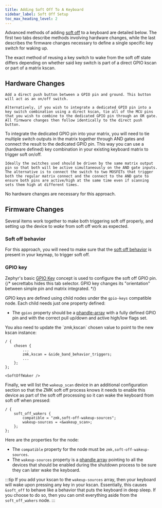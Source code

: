 ```yaml
---
title: Adding Soft Off To A Keyboard
sidebar_label: Soft Off Setup
toc_max_heading_level: 2
---
```




Advanced methods of adding [soft off](../../features/low-power-states.md#soft-off) to a keyboard are detailed below. The first two tabs describe methods involving hardware changes, while the last describes the firmware changes necessary to define a single specific key switch for waking up.

<Tabs groupId="advanced-methods" defaultValue="direct">
  <TabItem value="direct" label="Direct Pin"></TabItem>
  <TabItem value="matrix" label="Matrix Integrated Pin"></TabItem>
  <TabItem value="wakeup" label="Wakeup-only Key Switch">
    The exact method of reusing a key switch to wake from the soft off state
    differs depending on whether said key switch is part of a direct GPIO kscan
    or part of a matrix kscan.
    <Tabs groupId="kscan-type" defaultValue="mkscan">
      <TabItem value="dkscan" label="Direct GPIO kscan"></TabItem>
      <TabItem value="mkscan" label="Matrix kscan"></TabItem>
    </Tabs>
  </TabItem>
</Tabs>

## Hardware Changes

<Tabs groupId="advanced-methods" defaultValue="direct" className="secrettabs">
  <TabItem value="direct" label="Direct Pin">

    Add a direct push button between a GPIO pin and ground. This button will act as an on/off switch.

    Alternatively, if you wish to integrate a dedicated GPIO pin into a key switch combination using a direct kscan, tie all of the MCU pins that you wish to combine to the dedicated GPIO pin through an OR gate. All firmware changes then follow identically to the direct push button.

  </TabItem>
  <TabItem value="matrix" label="Matrix Integrated Pin">
    To integrate the dedicated GPIO pin into your matrix, you will need to tie multiple switch outputs in the matrix together through AND gates and connect the result to the dedicated GPIO pin. This way you can use a (hardware defined) key combination in your existing keyboard matrix to trigger soft on/off.

    Ideally the switches used should be driven by the same matrix output pin so that both will be active simultaneously on the AND gate inputs. The alternative is to connect the switch to two MOSFETs that trigger both the regular matrix connect and the connect to the AND gate to ensure both pins are active/high at the same time even if scanning sets them high at different times.

  </TabItem>
  <TabItem value="wakeup" label="Wakeup-only Key Switch">
    No hardware changes are necessary for this approach.
  </TabItem>
</Tabs>

## Firmware Changes

Several items work together to make both triggering soft off properly, and setting up the device to _wake_ from soft off work as expected.

<Tabs groupId="advanced-methods" defaultValue="direct" className="secrettabs">
  <TabItem value="direct" label="Direct Pin">
    <SoftOffBehavior />
  </TabItem>
  <TabItem value="matrix" label="Matrix Integrated Pin">
    <SoftOffBehavior />
  </TabItem>
  <TabItem value="wakeup" label="Wakeup-only Key Switch">

### Soft off behavior

For this approach, you will need to make sure that the [soft off behavior](../../keymaps/behaviors/soft-off.md) is present in your keymap, to trigger soft off.

  </TabItem>
</Tabs>

### GPIO key

Zephyr's basic [GPIO Key](https://docs.zephyrproject.org/3.5.0/build/dts/api/bindings/input/gpio-keys.html) concept is used to configure the soft off GPIO pin.
{/* secrettabs hides this tab selector. GPIO key changes its "orientation" between simple pin and matrix integrated. */}

<Tabs groupId="advanced-methods" defaultValue="direct" className="secrettabs">
  <TabItem value="direct" label="Direct Pin">
    <GpioKeyDirect />
  </TabItem>
  <TabItem value="matrix" label="Matrix Integrated Pin">
    <GpioKeyMatrix />
  </TabItem>
  <TabItem value="wakeup" label="Wakeup-only Key Switch">
    <GpioKeyWakeup />
  </TabItem>
</Tabs>

GPIO keys are defined using child nodes under the `gpio-keys` compatible node. Each child needs just one property defined:

- The `gpios` property should be a [phandle-array](https://docs.zephyrproject.org/3.5.0/build/dts/phandles.html#zero-or-more-nodes-with-metadata-phandle-array-type) with a fully defined GPIO pin and with the correct pull up/down and active high/low flags set.

<Tabs groupId="advanced-methods" defaultValue="direct" className="secrettabs">
  <TabItem value="direct" label="Direct Pin">
    <SidebandDirect />
  </TabItem>
  <TabItem value="matrix" label="Matrix Integrated Pin">
    <SidebandMatrix />
  </TabItem>
  <TabItem value="wakeup" label="Wakeup-only Key Switch">
    <Tabs groupId="kscan-type" defaultValue="mkscan" className="secrettabs">
      <TabItem value="dkscan" label="Direct GPIO kscan">
        <SidebandWakeupDirect />
      </TabItem>
      <TabItem value="mkscan" label="Matrix kscan"></TabItem>
    </Tabs>
  </TabItem>
</Tabs>

<Tabs groupId="advanced-methods" defaultValue="direct" className="secrettabs">
  <TabItem value="direct" label="Direct Pin"></TabItem>
  <TabItem value="matrix" label="Matrix Integrated Pin">
    You also need to update the `zmk,kscan` chosen value to point to the new kscan instance:

```dts
/ {
    chosen {
        ...
        zmk,kscan = &side_band_behavior_triggers;
        ...
    };
};
```

    <SoftOffWaker />

  </TabItem>
  <TabItem value="wakeup" label="Wakeup-only Key Switch">
    <Tabs groupId="kscan-type" defaultValue="mkscan" className="secrettabs">
        <TabItem value="dkscan" label="Direct GPIO kscan"></TabItem>
        <TabItem value="mkscan" label="Matrix kscan"><SoftOffWaker /></TabItem>
    </Tabs>
  </TabItem>
</Tabs>

Finally, we will list the `wakeup_scan` device in an additional configuration section so that the ZMK soft off process knows it needs to enable this device as part of the soft off processing so it can wake the keyboard from soft off when pressed:

```dts
/ {
    soft_off_wakers {
        compatible = "zmk,soft-off-wakeup-sources";
        wakeup-sources = <&wakeup_scan>;
    };
};
```

Here are the properties for the node:

- The `compatible` property for the node must be `zmk,soft-off-wakeup-sources`.
- The `wakeup-sources` property is a [phandle array](../../config/index.md#devicetree-property-types) pointing to all the devices that should be enabled during the shutdown process to be sure they can later wake the keyboard.

:::tip
If you add your kscan to the `wakeup-sources` array, then your keyboard will wake upon pressing any key in your kscan. Essentially, this causes `&soft_off` to behave like a behavior that puts the keyboard in deep sleep. If you choose to do so, then you can omit everything aside from the `soft_off_wakers` node.
:::
